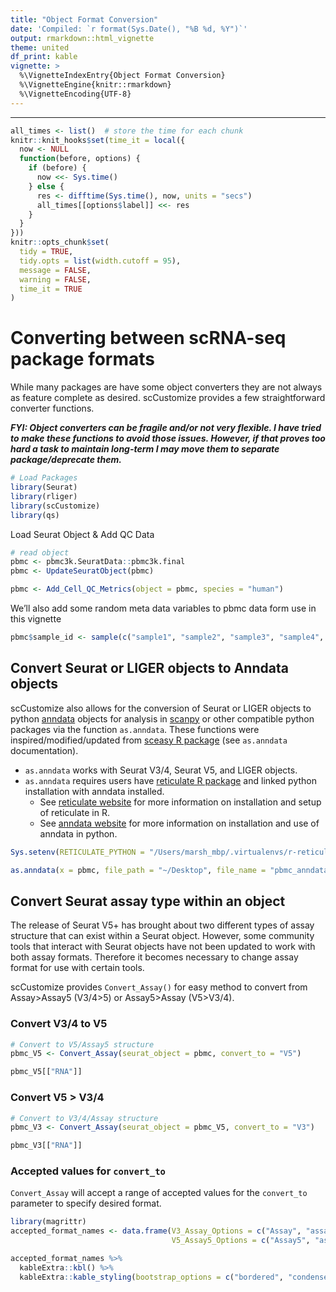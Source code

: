```yaml
---
title: "Object Format Conversion"
date: 'Compiled: `r format(Sys.Date(), "%B %d, %Y")`'
output: rmarkdown::html_vignette
theme: united
df_print: kable
vignette: >
  %\VignetteIndexEntry{Object Format Conversion}
  %\VignetteEngine{knitr::rmarkdown}
  %\VignetteEncoding{UTF-8}
---
```

***

<style>
p.caption {
  font-size: 0.9em;
}
</style>
 
```r
all_times <- list()  # store the time for each chunk
knitr::knit_hooks$set(time_it = local({
  now <- NULL
  function(before, options) {
    if (before) {
      now <<- Sys.time()
    } else {
      res <- difftime(Sys.time(), now, units = "secs")
      all_times[[options$label]] <<- res
    }
  }
}))
knitr::opts_chunk$set(
  tidy = TRUE,
  tidy.opts = list(width.cutoff = 95),
  message = FALSE,
  warning = FALSE,
  time_it = TRUE
)
```

# Converting between scRNA-seq package formats  
While many packages are have some object converters they are not always as feature complete as desired.  scCustomize provides a few straightforward converter functions.  

***FYI: Object converters can be fragile and/or not very flexible.  I have tried to make these functions to avoid those issues.  However, if that proves too hard a task to maintain long-term I may move them to separate package/deprecate them.***  


```r
# Load Packages
library(Seurat)
library(rliger)
library(scCustomize)
library(qs)
```

Load Seurat Object & Add QC Data
```r
# read object
pbmc <- pbmc3k.SeuratData::pbmc3k.final
pbmc <- UpdateSeuratObject(pbmc)

pbmc <- Add_Cell_QC_Metrics(object = pbmc, species = "human")
```

We'll also add some random meta data variables to pbmc data form use in this vignette
```r
pbmc$sample_id <- sample(c("sample1", "sample2", "sample3", "sample4", "sample5", "sample6"), size = ncol(pbmc), replace = TRUE)
```



## Convert Seurat or LIGER objects to Anndata objects  
scCustomize also allows for the conversion of Seurat or LIGER objects to python [anndata](https://anndata.readthedocs.io/en/latest/) objects for analysis in [scanpy](https://scanpy.readthedocs.io/en/stable/) or other compatible python packages via the function `as.anndata`.  These functions were inspired/modified/updated from [sceasy R package](https://github.com/cellgeni/sceasy) (see `as.anndata` documentation).  

* `as.anndata` works with Seurat V3/4, Seurat V5, and LIGER objects.  
* `as.anndata` requires users have [reticulate R package](https://CRAN.R-project.org/package=reticulate) and linked python installation with anndata installed.  
    - See [reticulate website](https://rstudio.github.io/reticulate/) for more information on installation and setup of reticulate in R.
    - See [anndata website](https://anndata.readthedocs.io/en/latest/) for more information on installation and use of anndata in python.

```r
Sys.setenv(RETICULATE_PYTHON = "/Users/marsh_mbp/.virtualenvs/r-reticulate/bin/python")
```

```r
as.anndata(x = pbmc, file_path = "~/Desktop", file_name = "pbmc_anndata.h5ad")
```

## Convert Seurat assay type within an object  
The release of Seurat V5+ has brought about two different types of assay structure that can exist within a Seurat object.  However, some community tools that interact with Seurat objects have not been updated to work with both assay formats.  Therefore it becomes necessary to change assay format for use with certain tools.  

scCustomize provides `Convert_Assay()` for easy method to convert from Assay>Assay5 (V3/4>5) or Assay5>Assay (V5>V3/4).  

### Convert V3/4 to V5  

```r
# Convert to V5/Assay5 structure
pbmc_V5 <- Convert_Assay(seurat_object = pbmc, convert_to = "V5")

pbmc_V5[["RNA"]]
```


### Convert V5 > V3/4  

```r
# Convert to V3/4/Assay structure
pbmc_V3 <- Convert_Assay(seurat_object = pbmc_V5, convert_to = "V3")

pbmc_V3[["RNA"]]
```

### Accepted values for `convert_to`  
`Convert_Assay` will accept a range of accepted values for the `convert_to` parameter to specify desired format.  


```r
library(magrittr)
accepted_format_names <- data.frame(V3_Assay_Options = c("Assay", "assay", "V3", "v3"),
                                    V5_Assay5_Options = c("Assay5", "assay5", "V5", "v5"))

accepted_format_names %>%
  kableExtra::kbl() %>%
  kableExtra::kable_styling(bootstrap_options = c("bordered", "condensed", "responsive", "striped")) 
```

